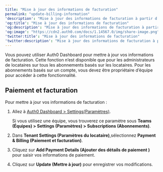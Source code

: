 ```yaml
---
title: "Mise à jour des informations de facturation"
permalink: "update-billing-information"
'description': "Mise à jour des informations de facturation à partir d’Auth0 Dashboard"
'og:title': "Mise à jour des informations de facturation"
'og:description': "Mise à jour des informations de facturation à partir d’Auth0 Dashboard"
'og:image': "https://cdn2.auth0.com/docs/1.14567.0/img/share-image.png"
'twitter:title': "Mise à jour des informations de facturation"
'twitter:description': "Mise à jour des informations de facturation à partir d’Auth0 Dashboard"
---
```


Vous pouvez utiliser <Tooltip href="/docs/fr-ca/glossary?term=auth0-dashboard" tip="Auth0 Dashboard
Principal produit d’Auth0 pour configurer vos services." cta="Voir le glossaire">Auth0 Dashboard</Tooltip> pour mettre à jour vos informations de facturation. Cette fonction n’est disponible que pour les administrateurs de locataires sur tous les abonnements basés sur les locataires. Pour les abonnements basés sur un compte, vous devez être propriétaire d’équipe pour accéder à cette fonctionnalité.

## Paiement et facturation

Pour mettre à jour vos informations de facturation :

1. Allez à [Auth0 Dashboard > Settings(Paramètres)](https://manage.auth0.com/#/dashboard/settings).

   <Callout icon="file-lines" color="#0EA5E9" iconType="regular">

   Si vous utilisez une équipe, vous trouverez ce paramètre sous **Teams (Équipes) > Settings (Paramètres) > Subscriptions (Abonnements)**.

   </Callout>

2. Dans **Tenant Settings (Paramètres du locataire)**,sélectionnez **Payment & Billing (Paiement et facturation)**.
3. Cliquez sur **Add Payment Details (Ajouter des détails de paiement )** pour saisir vos informations de paiement.

4. Cliquez sur **Update (Mettre à jour)** pour enregistrer vos modifications.